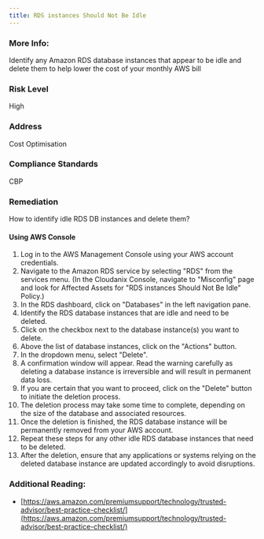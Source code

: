 ```yaml
---
title: RDS instances Should Not Be Idle
---
```


### More Info:

Identify any Amazon RDS database instances that appear to be idle and delete them to help lower the cost of your monthly AWS bill

### Risk Level

High

### Address

Cost Optimisation

### Compliance Standards

CBP

### Remediation

How to identify idle RDS DB instances and delete them?

#### Using AWS Console

1. Log in to the AWS Management Console using your AWS account credentials.
2. Navigate to the Amazon RDS service by selecting "RDS" from the services menu.
    (In the Cloudanix Console, navigate to "Misconfig" page and look for Affected Assets for "RDS instances Should Not Be Idle" Policy.)
3. In the RDS dashboard, click on "Databases" in the left navigation pane.
4. Identify the RDS database instances that are idle and need to be deleted.
5. Click on the checkbox next to the database instance(s) you want to delete.
6. Above the list of database instances, click on the "Actions" button.
7. In the dropdown menu, select "Delete".
8. A confirmation window will appear. Read the warning carefully as deleting a database instance is irreversible and will result in permanent data loss.
9. If you are certain that you want to proceed, click on the "Delete" button to initiate the deletion process.
10. The deletion process may take some time to complete, depending on the size of the database and associated resources.
11. Once the deletion is finished, the RDS database instance will be permanently removed from your AWS account.
12. Repeat these steps for any other idle RDS database instances that need to be deleted.
13. After the deletion, ensure that any applications or systems relying on the deleted database instance are updated accordingly to avoid disruptions.

### Additional Reading:

- [https://aws.amazon.com/premiumsupport/technology/trusted-advisor/best-practice-checklist/](https://aws.amazon.com/premiumsupport/technology/trusted-advisor/best-practice-checklist/)
